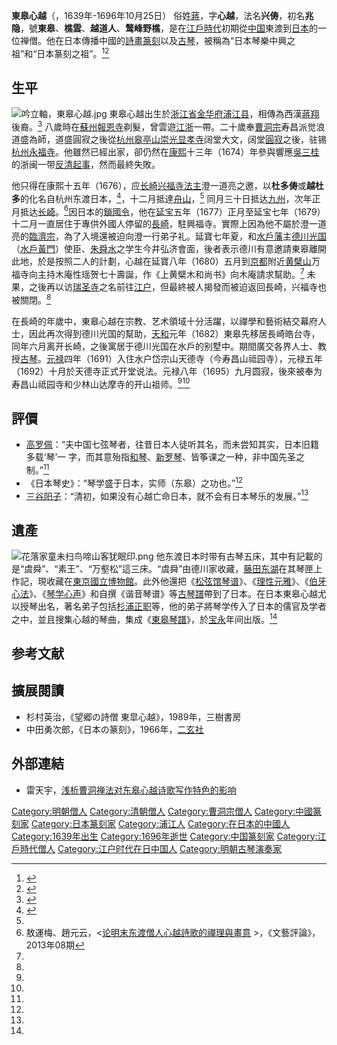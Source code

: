 {{Infobox Buddhist
| 姓名            = 蔣兴俦
| 圖像            = 
心越肖像-椿椿山-東京国立博物館.jpg| 圖像大小        = 250px
| 圖像說明        =  
心越像，[[椿椿山|椿椿山]]繪，[[東京國立博物館|東京國立博物館]]| 原名            =
| 字              =  
| 號              =  
東皋、樵雲、越道人、鹜峰野樵| 法號            =  
兴俦| 出生            =  [[崇禎|崇禎]]十二年（1639年）
| 出生地點        = 浙江省[[浦江縣|浦江縣]]
| 逝世            =  [[元禄|元禄]]九年九月三十（1696年10月25日）
| 逝世地點        = 
| 居住地          = 
| 獲獎            = 
| 公民權          = 
| 國籍            = 
| 著名成就        = 
| 宗派            = 
[[禅宗|禅宗]]（[[曹洞宗|曹洞宗]]）| 呼號            = 
| 頭銜            = 
| 修行法門        = 
| native_lang1    = 
| native_lang1_name1 = 
| 教育程度        = 
| 駐錫於          = 
| 師承            = 
觉浪道盛、阔堂大文| 徒弟與學生      = 
[[杉浦正职|杉浦正职]]| 著作            = 《[[東皋琴譜|東皋琴譜]]》、《东皋心越诗文集》、《谐音琴谱》
| 譯作            = 
| 何者的化身與轉世= 
| 轉世為          = 
| 傳人            = 
| 簽名            = 
| 備註            = 
}}

'''東皋心越'''（{{jpn|j=東皐心越|hg=とうこう しんえつ}}，1639年-1696年10月25日） 俗姓[[蔣|蔣]]，字'''心越'''，法名'''兴俦'''，初名'''兆隐'''，號'''東皋'''、'''樵雲'''、'''越道人'''、'''鹜峰野樵'''，是在[[江戶時代|江戶時代]]初期從[[中国|中国]]東渡到[[日本|日本]]的一位禅僧。他在日本傳播中國的[[詩畫|詩畫]][[篆刻|篆刻]]以及[[古琴|古琴]]，被稱為“日本琴樂中興之祖”和“日本篆刻之祖”。<ref name="人民網">{{Cite web|url=http://paper.people.com.cn/rmrbhwb/html/2006-07/28/content_9862633.htm|title=心越：让东瀛盛开篆刻花（金石鉴赏）|accessdate=2015-02-01|author=|date=2006-07-28|work=|publisher=[[人民網|人民網]]|archive-url=https://web.archive.org/web/20160304081159/http://paper.people.com.cn/rmrbhwb/html/2006-07/28/content_9862633.htm|archive-date=2016-03-04|dead-url=yes}}</ref><ref>{{Cite web|url=http://www1.cncm.ne.jp/~seifu/sinetu.htm|title=日本琴楽中興の祖、東皐心越|accessdate=2015-02-01|author=|date=|work=|publisher=株式会社長崎ケーブルメディア|archive-date=2009-05-17|archive-url=https://web.archive.org/web/20090517114622/http://www1.cncm.ne.jp/~seifu/sinetu.htm|dead-url=no}}</ref>

== 生平==
[[File:吟立軸，東皋心越.jpg|thumb]]
東皋心越出生於[[浙江省|浙江省]][[金华府|金华府]][[浦江县|浦江县]]，相傳為西漢[[蔣翔|蔣翔]]後裔。<ref name="浦江網">{{Cite web|url=http://pjnews.zjol.com.cn/pjnews/system/2005/12/03/000509021.shtml|title=旅日琴僧东皋心越传略|accessdate=2015-02-01|author=谢孝苹|work=2005-12-03|publisher=今日浦江|archive-date=2019-06-11|archive-url=https://web.archive.org/web/20190611193555/http://pjnews.zjol.com.cn/pjnews/system/2005/12/03/000509021.shtml|dead-url=no}}</ref> 八歲時在[[蘇州|蘇州]][[報恩寺_(蘇州)|報恩寺]]剃髮，曾雲遊[[江浙|江浙]]一帶。二十歲奉[[曹洞宗|曹洞宗]]寿昌派觉浪道盛為師，道盛圓寂之後從[[杭州|杭州]][[皋亭山|皋亭山]][[崇光寺|崇光显孝寺]]阔堂大文，阔堂[[圓寂|圓寂]]之後，驻锡[[杭州|杭州]][[永福寺_(杭州)|永福寺]]。他雖然已經出家，卻仍然在[[康熙|康熙]]十三年（1674）年參與響應[[吳三桂|吳三桂]]的浙闽一带[[反清|反清]][[起事|起事]]，然而最終失敗。

他只得在康熙十五年（1676），应[[长崎|长崎]][[興福寺_(長崎)|兴福寺]][[法主|法主]]澄一道亮之邀，以'''杜多俦'''或'''越杜多'''的化名自杭州东渡日本，<ref name="國學網">{{Cite web|url=http://www.confucianism.com.cn/html/A00030007/11052249.html|title=东皋心越琴学研究纲要|accessdate=2015-02-01|author=|date=2010-06-21|work=|publisher=中國國學網|archive-url=https://web.archive.org/web/20150923210205/http://www.confucianism.com.cn/html/A00030007/11052249.html|archive-date=2015-09-23|dead-url=yes}}</ref>，十二月抵達[[舟山|舟山]]，<ref name="浦江網"/> 同月三十日抵达[[九州_(日本)|九州]]，次年正月抵达[[长崎|长崎]]。<ref>敖運梅、趙元云，<[http://www.nssd.org/articles/article_detail.aspx?id=46977550 论明末东渡僧人心越詩歌的禪理與畫意] {{Wayback|url=http://www.nssd.org/articles/article_detail.aspx?id=46977550 |date=20160305143906 }}>，《文藝評論》，2013年08期</ref>因日本的[[日本锁国|鎖國令]]，他在[[延宝|延宝]]五年（1677）正月至延宝七年（1679）十二月一直居住于專供外國人停留的[[長崎|長崎]]，駐興福寺。實際上因為他不屬於澄一道亮的[[臨濟宗|臨濟宗]]，為了入境還被迫向澄一行弟子礼。延寶七年夏，和[[水戶藩|水戶藩]]主[[德川光国|德川光国]]（[[水戶黃門|水戶黃門]]）使臣、[[朱舜水|朱舜水]]之学生今井弘济會面，後者表示德川有意邀請東皋離開此地，於是按照二人的計劃，心越在延寶八年（1680）五月到[[京都|京都]]附近[[黄檗山|黄檗山]]万福寺向主持木庵性瑶贺七十壽誕，作《上黄檗木和尚书》向木庵請求幫助。<ref name="浦江網"/> 未果，之後再以访[[瑞圣寺|瑞圣寺]]之名前往[[江户|江户]]，但最終被人揭發而被迫返回長崎，兴福寺也被關閉。<ref name="國學網"/>

在長崎的年歲中，東皋心越在宗教、艺术領域十分活躍，以禪學和藝術結交幕府人士，因此再次得到德川光国的幫助，[[天和_(日本)|天和]]元年（1682）東皋先移居長崎皓台寺，同年六月离开长崎，之後寓居于德川光国在水戶的别墅中。期間廣交各界人士、教授[[古琴|古琴]]。[[元禄|元禄]]四年（1691）入住水户岱宗山天德寺（今寿昌山祗园寺），元禄五年（1692）十月於天德寺正式开堂说法。元禄八年（1695）九月圆寂，後來被奉为寿昌山祗园寺和少林山达摩寺的开山祖师。<ref name="國學網"/><ref name="人民網"/>

==評價==

*[[高罗佩|高罗佩]]：“夫中国七弦琴者，往昔日本人徒听其名，而未尝知其实，日本旧籍多载‘琴’一 字，而其意殆指[[和琴|和琴]]、[[伽倻琴|新罗琴]]、皆筝课之一种，非中国先圣之制。”<ref name="國學網"/>
*《日本琴史》：“琴学盛于日本，实师（东皋）之功也。”<ref name="國學網"/>
*[[三谷阳子|三谷阳子]]：“清初，如果没有心越亡命日本，就不会有日本琴乐的发展。”<ref name="國學網"/>

==遺產==
{{Quote box
 |quote  =海天何處寺，靜夜吼鯨音。<br />
浮舶依孤嶼，煙村隔遠林。<br />
微風迎浪急，片月棹波深。<br />
寂寂空無寐，悠悠萬里心。
 |source = 東皋心越《友泊聞鐘》，作於九州{{link-ja|東松浦半島|東松浦半島}}（今{{link-ja|呼子町|呼子町}}）
 |width  = 20%
 |align  = right
}}
[[File:花落家童未扫鸟啼山客犹眠印.png|thumb]]
他东渡日本时带有古琴五床，其中有記載的是“虞舜”、“素王”、“万壑松”這三床。“虞舜”由德川家收藏，[[藤田东湖|藤田东湖]]在其琴匣上作記，現收藏在[[東京國立博物館|東京國立博物館]]。此外他還把《[[松弦馆琴谱|松弦馆琴谱]]》、《[[理性元雅|理性元雅]]》、《[[伯牙心法|伯牙心法]]》、《[[琴学心声|琴学心声]]》和自撰《谐音琴谱》等[[古琴譜|古琴譜]]帶到了日本。在日本東皋心越尤以授琴出名，著名弟子包括[[杉浦正职|杉浦正职]]等，他的弟子將琴学传入了日本的儒官及学者之中，並且搜集心越的琴曲，集成《[[東皋琴譜|東皋琴譜]]》，於[[宝永|宝永]]年间出版。<ref name="國學網"/>
==参考文献==
{{reflist}}
==擴展閱讀==
* 杉村英治，《望郷の詩僧 東皐心越》，1989年，三樹書房
* 中田勇次郎，《日本の篆刻》，1966年，[[二玄社|二玄社]]

==外部連結==
*雷天宇，[http://d.wanfangdata.com.cn/periodical_qcsy201316017.aspx 浅析曹洞禅法对东皋心越诗歌写作特色的影响]

[[Category:明朝僧人|Category:明朝僧人]]
[[Category:清朝僧人|Category:清朝僧人]]
[[Category:曹洞宗僧人|Category:曹洞宗僧人]]
[[Category:中國篆刻家|Category:中國篆刻家]]
[[Category:日本篆刻家|Category:日本篆刻家]]
[[Category:浦江人|Category:浦江人]]
[[Category:在日本的中國人|Category:在日本的中國人]]
[[Category:1639年出生|Category:1639年出生]]
[[Category:1696年逝世|Category:1696年逝世]]
[[Category:中国篆刻家|Category:中国篆刻家]]
[[Category:江戶時代僧人|Category:江戶時代僧人]]
[[Category:江户时代在日中国人|Category:江户时代在日中国人]]
[[Category:明朝古琴演奏家|Category:明朝古琴演奏家]]